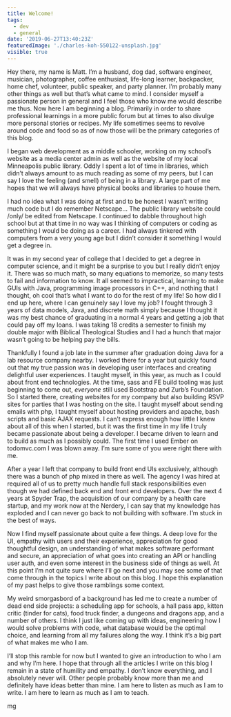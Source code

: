 ```yaml
---
title: Welcome!
tags:
  - dev
  - general
date: '2019-06-27T13:40:23Z'
featuredImage: './charles-koh-550122-unsplash.jpg'
visible: true
---
```


Hey there, my name is Matt. I’m a husband, dog dad, software engineer, musician, photographer, coffee enthusiast, life-long learner, backpacker, home chef, volunteer, public speaker, and party planner. I’m probably many other things as well but that’s what came to mind. I consider myself a passionate person in general and I feel those who know me would describe me thus. Now here I am beginning a blog. Primarily in order to share professional learnings in a more public forum but at times to also divulge more personal stories or recipes. My life sometimes seems to revolve around code and food so as of now those will be the primary categories of this blog.

I began web development as a middle schooler, working on my school’s website as a media center admin as well as the website of my local Minneapolis public library. Oddly I spent a lot of time in libraries, which didn’t always amount to as much reading as some of my peers, but I can say I love the feeling (and smell) of being in a library. A large part of me hopes that we will always have physical books and libraries to house them.

I had no idea what I was doing at first and to be honest I wasn’t writing much code but I do remember Netscape… The public library website could /only/ be edited from Netscape. I continued to dabble throughout high school but at that time in no way was I thinking of computers or coding as something I would be doing as a career. I had always tinkered with computers from a very young age but I didn’t consider it something I would get a degree in.

It was in my second year of college that I decided to get a degree in computer science, and it might be a surprise to you but I really didn’t enjoy it. There was so much math, so many equations to memorize, so many tests to fail and information to know. It all seemed to impractical, learning to make GUIs with Java, programming image processors in C++, and nothing that I thought, oh cool that’s what I want to do for the rest of my life! So how did I end up here, where I can genuinely say I love my job? I fought through 3 years of data models, Java, and discrete math simply because I thought it was my best chance of graduating in a normal 4 years and getting a job that could pay off my loans. I was taking 18 credits a semester to finish my double major with Biblical Theological Studies and I had a hunch that major wasn’t going to be helping pay the bills.

Thankfully I found a job late in the summer after graduation doing Java for a lab resource company nearby. I worked there for a year but quickly found out that my true passion was in developing user interfaces and creating delightful user experiences. I taught myself, in this year, as much as I could about front end technologies. At the time, sass and FE build tooling was just beginning to come out, _everyone_ still used Bootstrap and Zurb’s Foundation. So I started there, creating websites for my company but also building RSVP sites for parties that I was hosting on the site. I taught myself about sending emails with php, I taught myself about hosting providers and apache, bash scripts and basic AJAX requests. I can’t express enough how little I knew about all of this when I started, but it was the first time in my life I truly became passionate about being a developer. I became driven to learn and to build as much as I possibly could. The first time I used Ember on todomvc.com I was blown away. I’m sure some of you were right there with me.

After a year I left that company to build front end UIs exclusively, although there was a bunch of php mixed in there as well. The agency I was hired at required all of us to pretty much handle full stack responsibilities even though we had defined back end and front end developers. Over the next 4 years at Spyder Trap, the acquisition of our company by a health care startup, and my work now at the Nerdery, I can say that my knowledge has exploded and I can never go back to not building with software. I’m stuck in the best of ways.

Now I find myself passionate about quite a few things. A deep love for the UI, empathy with users and their experience, appreciation for good thoughtful design, an understanding of what makes software performant and secure, an appreciation of what goes into creating an API or handling user auth, and even some interest in the business side of things as well. At this point I’m not quite sure where I’ll go next and you may see some of that come through in the topics I write about on this blog. I hope this explanation of my past helps to give those ramblings some context.

My weird smorgasbord of a background has led me to create a number of dead end side projects: a scheduling app for schools, a hall pass app, kitten critic (tinder for cats), food truck finder, a dungeons and dragons app, and a number of others. I think I just like coming up with ideas, engineering how I would solve problems with code, what database would be the optimal choice, and learning from all my failures along the way. I think it’s a big part of what makes me who I am.

I’ll stop this ramble for now but I wanted to give an introduction to who I am and why I’m here. I hope that through all the articles I write on this blog I remain in a state of humility and empathy. I don’t know everything, and I absolutely never will. Other people probably know more than me and definitely have ideas better than mine. I am here to listen as much as I am to write. I am here to learn as much as I am to teach.

mg
